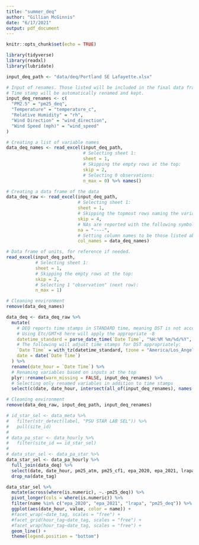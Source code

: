 ```yaml
---
title: "summer_deq"
author: "Gillian McGinnis"
date: "6/17/2021"
output: pdf_document
---
```


```r
knitr::opts_chunk$set(echo = TRUE)
```

```r
library(tidyverse)
library(readxl)
library(lubridate)
```


```r
input_deq_path <- "data/deq/Portland SE Lafayette.xlsx"

# Input of renames. Those listed will be included in the final data frame.
# Time stamp will be automatically renamed and kept.
input_deq_renames <- c(
  "PM2.5" = "pm25_deq",
  "Temperature" = "temperature_c",
  "Relative Humidity" = "rh",
  "Wind Direction" = "wind_direction",
  "Wind Speed (mph)" = "wind_speed"
)
```

```r

# Creating a list of variable names
data_deq_names <- read_excel(input_deq_path,
                             # Selecting sheet 1:
                             sheet = 1,
                             # Skipping the empty rows at the top:
                             skip = 2,
                             # Selecting 0 observations:
                             n_max = 0) %>% names()

# Creating a data frame of the data
data_deq_raw <- read_excel(input_deq_path,
                           # Selecting sheet 1:
                           sheet = 1,
                           # Skipping the topmost rows naming the variables, etc.:
                           skip = 4,
                           # NAs are reported with the following symbol in the Excel file:
                           na = "----",
                           # Setting column names to be those listed above:
                           col_names = data_deq_names)

# Data frame of units, for reference if needed.
read_excel(input_deq_path,
           # Selecting sheet 1:
           sheet = 1,
           # Skipping the empty rows at the top:
           skip = 2,
           # Selecting 1 "observation" (next row):
           n_max = 1)

# Cleaning environment
remove(data_deq_names)
```

```r
data_deq <- data_deq_raw %>% 
  mutate(
    # DEQ reports time stamps in STANDARD time, meaning DST is not accounted for.
    # Using Etc/GMT+8 here will apply the appropriate -8
    datetime_standard = parse_date_time(`Date Time`, "%H:%M %m/%d/%Y", tz = "Etc/GMT+8"),
    # The following will adjust time stamps for DST appropriately:
    `Date Time` = with_tz(datetime_standard, tzone = "America/Los_Angeles"),
    date = date(`Date Time`)
  ) %>% 
  rename(date_hour = `Date Time`) %>% 
  # Renaming variables based on inputs at the top
  plyr::rename(warn_missing = FALSE, input_deq_renames) %>% 
  # Selecting only renamed variables in addition to time stamps
  select(c(date, date_hour, intersect(all_of(input_deq_renames), names(.)), datetime_standard))

# Cleaning environment
remove(data_deq_raw, input_deq_path, input_deq_renames)
```

```r
# id_star_sel <- data_meta %>% 
#   filter(str_detect(label, "PSU STAR LAB SEL")) %>% 
#   pull(site_id)
# 
# data_pa_star <- data_hourly %>% 
#   filter(site_id == id_star_sel)
# 
# data_star_sel <- data_pa_star %>% 
data_star_sel <- data_pa_hourly %>% 
  full_join(data_deq) %>% 
  select(date, date_hour, pm25_atm, pm25_cf1, epa_2020, epa_2021, lrapa, pm25_deq, date_tag, hour_tag) %>% 
  drop_na(date_tag)

data_star_sel %>% 
  mutate(across(where(is.numeric), ~.-pm25_deq)) %>% 
  pivot_longer(cols = where(is.numeric)) %>% 
  filter(name %in% c("epa_2020", "epa_2021", "lrapa", "pm25_deq")) %>% 
  ggplot(aes(date_hour, value, color = name)) +
  #facet_wrap(~date_tag, scales = "free") +
  #facet_grid(hour_tag~date_tag, scales = "free") +
  #facet_wrap(hour_tag~date_tag, scales = "free") +
  geom_line() +
  theme(legend.position = "bottom")
```

